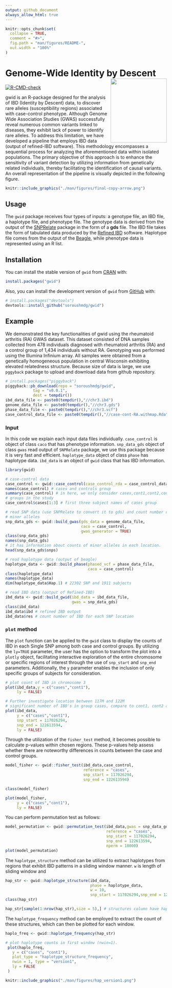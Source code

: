 ```yaml
---
output: github_document
always_allow_html: true
---
```


<!-- README.md is generated from README.Rmd. Please edit that file -->

```r
knitr::opts_chunk$set(
  collapse = TRUE,
  comment = "#>",
  fig.path = "man/figures/README-",
  out.width = "100%"
)
```

# Genome-Wide Identity by Descent <img src="man/figures/hex1.png" width = "175" height = "200" align="right" />

<!-- badges: start -->
[![R-CMD-check](https://github.com/soroushmdg/gwid/actions/workflows/R-CMD-check.yaml/badge.svg)](https://github.com/soroushmdg/gwid/actions/workflows/R-CMD-check.yaml)
<!-- badges: end -->

gwid is an R-package designed for the analysis
of IBD (Identity by Descent) data, to discover rare alleles 
(susceptibility regions) associated with case-control phenotype. 
Although Genome Wide Association Studies (GWAS) successfully reveal numerous 
common variants linked to diseases, they exhibit lack of power to identify rare 
alleles. To address this limitation, we have developed a pipeline that employs 
IBD data (output of refined-IBD software). This methodology encompasses a 
sequential process for analyzing the aforementioned data within isolated 
populations. The primary objective of this approach is to enhance the 
sensitivity of variant detection by utilizing information from genetically 
related individuals, thereby facilitating the identification of causal variants. 
An overall representation of the pipeline is visually depicted in the following
figure.



```r
knitr::include_graphics("./man/figures/final-copy-arrow.png")
``` 

## Usage

The `gwid` package receives four types of inputs: a genotype file, an IBD file, 
a haplotype file, and  phenotype file. The genotype data is derived from the 
output of the 
[SNPRelate](https://www.bioconductor.org/packages/release/bioc/html/SNPRelate.html) 
package in the form of a **gds** file. The IBD file takes the form of tabulated 
data produced by the 
[Refined IBD](https://faculty.washington.edu/browning/refined-ibd.html) 
software. Haplotype file comes from the output of the [Beagle](http://faculty.washington.edu/browning/beagle/beagle.html), 
while phenotype data is represented using an R list.

## Installation

You can install the stable version of `gwid` from [CRAN](https://cran.r-project.org/) with:

```r
install.packages("gwid")
```

Also, you can install the development version of `gwid` from [GitHub](https://github.com/) with:

```r
# install.packages("devtools")
devtools::install_github("soroushmdg/gwid")
```

## Example

We demonstrated the key functionalities of gwid using the rheumatoid arthritis 
(RA) GWAS dataset. This dataset consisted of DNA samples collected from 478 
individuals diagnosed with rheumatoid arthritis (RA) and a control
group of 1,434 individuals without RA. Genotyping was performed using the 
Illumina Infinium array. All samples were
obtained from a genetically homogeneous population in central Wisconsin 
exhibiting elevated relatedness structure. Because size of data is large, 
we use `pggyback` package to upload and download data from github repository. 

```r
# install.packages("piggyback")
piggyback::pb_download(repo = "soroushmdg/gwid",
            tag = "v0.0.1",
            dest = tempdir())
ibd_data_file <- paste0(tempdir(),"//chr3.ibd")
genome_data_file <- paste0(tempdir(),"//chr3.gds")
phase_data_file <- paste0(tempdir(),"//chr3.vcf")
case_control_data_file <- paste0(tempdir(),"//case-cont-RA.withmap.Rda")
```
### Input
In this code we explain each input data files individually. `case_control` is object of class `caco` that has phenotype information.  `snp_data_gds` object of class `gwas` read output of `SNPRelate` package, we use this package because it is very fast and efficient. `haplotype_data` object of class `phase` has haplotype data. `ibd_data` is an object of `gwid` class that has IBD information.  

```r
library(gwid)

# case-control data
case_control <- gwid::case_control(case_control_rda = case_control_data_file)
names(case_control) # cases and controls group
summary(case_control) # in here, we only consider cases,cont1,cont2,cont3
# groups in the study
case_control$cases[1:3] # first three subject names of cases group

# read SNP data (use SNPRelate to convert it to gds) and count number of
# minor alleles
snp_data_gds <- gwid::build_gwas(gds_data = genome_data_file, 
                                 caco = case_control, 
                                 gwas_generator = TRUE)
class(snp_data_gds)
names(snp_data_gds)
# it has information about counts of minor alleles in each location.
head(snp_data_gds$snps) 

# read haplotype data (output of beagle)
haplotype_data <- gwid::build_phase(phased_vcf = phase_data_file, 
                                    caco = case_control)
class(haplotype_data)
names(haplotype_data)
dim(haplotype_data$Hap.1) # 22302 SNP and 1911 subjects

# read IBD data (output of Refined-IBD)
ibd_data <- gwid::build_gwid(ibd_data = ibd_data_file, 
                             gwas = snp_data_gds)
class(ibd_data)
ibd_data$ibd # refined IBD output
ibd_data$res # count number of IBD for each SNP location

```


### `plot` method

The `plot` function can be applied to the `gwid` class to display the counts 
of IBD in each Single SNP among both case and control groups. By utilizing 
the `ly=TRUE` parameter, the user has the option to transform the plot 
into a `plotly` object, facilitating interactive exploration of the entire 
chromosome or specific regions of interest through the use of `snp_start` 
and `snp_end` parameters. Additionally, the `y` parameter enables the 
inclusion of only specific groups of subjects for consideration.


```r
# plot count of IBD in chromosome 3
plot(ibd_data,y = c("cases","cont1"),
     ly = FALSE) 

# Further investigate location between 117M and 122M
# significant number of IBD's in group cases, compare to cont1, cont2 and cont3.
plot(ibd_data,
     y = c("cases","cont1"),
     snp_start = 117026294,
     snp_end = 122613594,
     ly = FALSE) 

```

Through the utilization of the `fisher_test` method, it becomes possible 
to calculate p-values within chosen regions. These p-values help assess 
whether there are noteworthy differences in counts between the case and 
control groups.

```r
model_fisher <- gwid::fisher_test(ibd_data,case_control,
                                  reference = "cases",
                                  snp_start = 117026294,
                                  snp_end = 122613594)

class(model_fisher)

plot(model_fisher, 
     y = c("cases","cont1"),
     ly = FALSE)
```

You can perform permutation test as follows: 

```r
model_permutation <- gwid::permutation_test(ibd_data,gwas = snp_data_gds,
                                            reference = "cases",
                                            snp_start = 117026294,
                                            snp_end = 122613594,
                                            nperm = 10000)
plot(model_permutation)
```


The `haplotype_structure` method can be utilized to extract haplotypes from regions that exhibit IBD patterns in a sliding window manner. `w` is length of sliding window and 

```r
hap_str <- gwid::haplotype_structure(ibd_data,
                                     phase = haplotype_data,
                                     w = 10,
                                     snp_start = 117026294,snp_end = 122613594)
class(hap_str)

hap_str[sample(1:nrow(hap_str),size = 5),] # structures column have haplotype of length w=10 
```
The `haplotype_frequency` method can be employed to extract the count of these structures, which can then be plotted for each window.

```r
haplo_freq <- gwid::haplotype_frequency(hap_str)
```
```r

# plot haplotype counts in first window (nwin=1).
 plot(haplo_freq,
   y = c("cases", "cont1"),
   plot_type = "haplotype_structure_frequency",
   nwin = 1, type = "version1",
   ly = FALSE
 )

```

```r
knitr::include_graphics("./man/figures/hap_version1.png")
``` 

